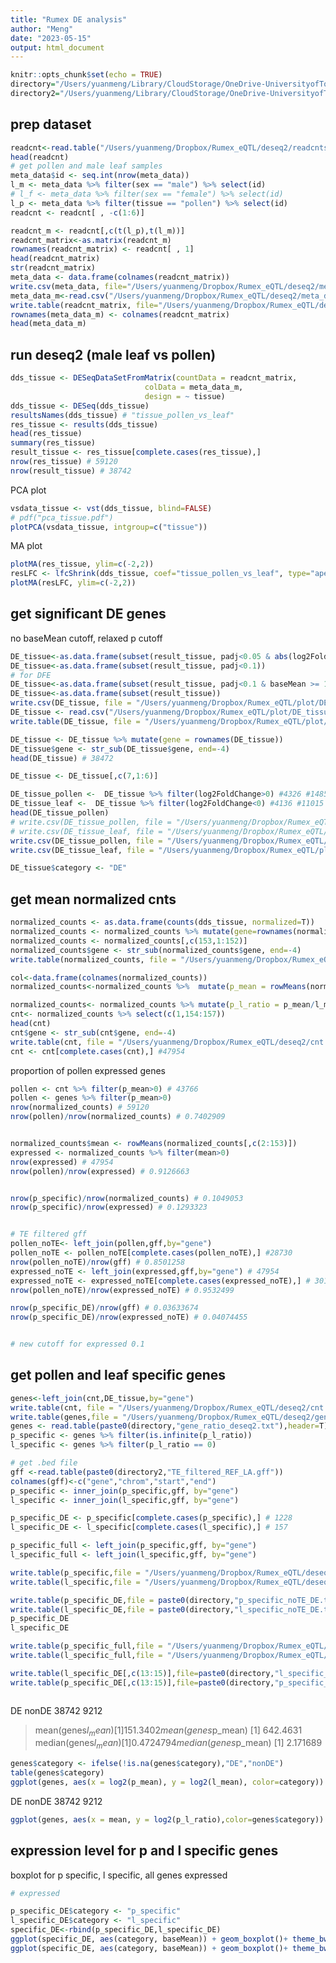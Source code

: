 ```yaml
---
title: "Rumex DE analysis"
author: "Meng"
date: "2023-05-15"
output: html_document
---
```


```r
knitr::opts_chunk$set(echo = TRUE)
directory="/Users/yuanmeng/Library/CloudStorage/OneDrive-UniversityofToronto/Manuscripts/rumex_haploid_sel/deseq2/"
directory2="/Users/yuanmeng/Library/CloudStorage/OneDrive-UniversityofToronto/Manuscripts/rumex_haploid_sel/pixy/"
```

## prep dataset
```r
readcnt<-read.table("/Users/yuanmeng/Dropbox/Rumex_eQTL/deseq2/readcnts_eqtl_RNA.txt",header=T)
head(readcnt)
# get pollen and male leaf samples
meta_data$id <- seq.int(nrow(meta_data))
l_m <- meta_data %>% filter(sex == "male") %>% select(id)
# l_f <- meta_data %>% filter(sex == "female") %>% select(id)
l_p <- meta_data %>% filter(tissue == "pollen") %>% select(id)
readcnt <- readcnt[ , -c(1:6)]

readcnt_m <- readcnt[,c(t(l_p),t(l_m))]
readcnt_matrix<-as.matrix(readcnt_m) 
rownames(readcnt_matrix) <- readcnt[ , 1]
head(readcnt_matrix)
str(readcnt_matrix)
meta_data <- data.frame(colnames(readcnt_matrix))
write.csv(meta_data, file="/Users/yuanmeng/Dropbox/Rumex_eQTL/deseq2/meta_data_m.csv", row.names = FALSE)
meta_data_m<-read.csv("/Users/yuanmeng/Dropbox/Rumex_eQTL/deseq2/meta_data_m.csv")
write.table(readcnt_matrix, file="/Users/yuanmeng/Dropbox/Rumex_eQTL/deseq2/readcnt_m.txt")
rownames(meta_data_m) <- colnames(readcnt_matrix)
head(meta_data_m)
```



## run deseq2 (male leaf vs pollen)
```r
dds_tissue <- DESeqDataSetFromMatrix(countData = readcnt_matrix, 
                              colData = meta_data_m,
                              design = ~ tissue)
dds_tissue <- DESeq(dds_tissue)
resultsNames(dds_tissue) # "tissue_pollen_vs_leaf"
res_tissue <- results(dds_tissue)
head(res_tissue)
summary(res_tissue)
result_tissue <- res_tissue[complete.cases(res_tissue),]
nrow(res_tissue) # 59120
nrow(result_tissue) # 38742

```


PCA plot
```r
vsdata_tissue <- vst(dds_tissue, blind=FALSE)
# pdf("pca_tissue.pdf")
plotPCA(vsdata_tissue, intgroup=c("tissue")) 
```

MA plot
```r
plotMA(res_tissue, ylim=c(-2,2))
resLFC <- lfcShrink(dds_tissue, coef="tissue_pollen_vs_leaf", type="apeglm")
plotMA(resLFC, ylim=c(-2,2))
```


## get significant DE genes
no baseMean cutoff, relaxed p cutoff
```r
DE_tissue<-as.data.frame(subset(result_tissue, padj<0.05 & abs(log2FoldChange)>1))
DE_tissue<-as.data.frame(subset(result_tissue, padj<0.1))
# for DFE
DE_tissue<-as.data.frame(subset(result_tissue, padj<0.1 & baseMean >= 1))
DE_tissue<-as.data.frame(subset(result_tissue))
write.csv(DE_tissue, file = "/Users/yuanmeng/Dropbox/Rumex_eQTL/plot/DE_tissue.csv", row.names = FALSE, quote = FALSE) 
DE_tissue <- read.csv("/Users/yuanmeng/Dropbox/Rumex_eQTL/plot/DE_tissue.csv")
write.table(DE_tissue, file = "/Users/yuanmeng/Dropbox/Rumex_eQTL/plot/DE_tissue_p01.txt", row.names = FALSE, quote = FALSE) 

DE_tissue <- DE_tissue %>% mutate(gene = rownames(DE_tissue))
DE_tissue$gene <- str_sub(DE_tissue$gene, end=-4)
head(DE_tissue) # 38472

DE_tissue <- DE_tissue[,c(7,1:6)]

DE_tissue_pollen <-  DE_tissue %>% filter(log2FoldChange>0) #4326 #14856 #12292
DE_tissue_leaf <-  DE_tissue %>% filter(log2FoldChange<0) #4136 #11015 #10889
head(DE_tissue_pollen)
# write.csv(DE_tissue_pollen, file = "/Users/yuanmeng/Dropbox/Rumex_eQTL/plot/pollen_biased_noFC.csv", row.names = FALSE, quote = FALSE) 
# write.csv(DE_tissue_leaf, file = "/Users/yuanmeng/Dropbox/Rumex_eQTL/plot/leaf_biased_noFC.csv", row.names = FALSE, quote = FALSE)
write.csv(DE_tissue_pollen, file = "/Users/yuanmeng/Dropbox/Rumex_eQTL/plot/pollen_biased_p01.csv", row.names = FALSE, quote = FALSE) 
write.csv(DE_tissue_leaf, file = "/Users/yuanmeng/Dropbox/Rumex_eQTL/plot/leaf_biased_p01.csv", row.names = FALSE, quote = FALSE)

DE_tissue$category <- "DE"
```


## get mean normalized cnts
```r
normalized_counts <- as.data.frame(counts(dds_tissue, normalized=T))
normalized_counts <- normalized_counts %>% mutate(gene=rownames(normalized_counts)) 
normalized_counts <- normalized_counts[,c(153,1:152)]
normalized_counts$gene <- str_sub(normalized_counts$gene, end=-4)
write.table(normalized_counts, file = "/Users/yuanmeng/Dropbox/Rumex_eQTL/deseq2/normalized_counts_m.txt", quote = FALSE)

col<-data.frame(colnames(normalized_counts))
normalized_counts<-normalized_counts %>%  mutate(p_mean = rowMeans(normalized_counts[,c(2:76)] )) %>% mutate(l_mean = rowMeans(normalized_counts[,c(77:153)] ))

normalized_counts<- normalized_counts %>% mutate(p_l_ratio = p_mean/l_mean)
cnt<- normalized_counts %>% select(c(1,154:157))
head(cnt)
cnt$gene <- str_sub(cnt$gene, end=-4)
write.table(cnt, file = "/Users/yuanmeng/Dropbox/Rumex_eQTL/deseq2/cnt.txt", row.names = FALSE)
cnt <- cnt[complete.cases(cnt),] #47954
```


proportion of pollen expressed genes
```r
pollen <- cnt %>% filter(p_mean>0) # 43766
pollen <- genes %>% filter(p_mean>0)
nrow(normalized_counts) # 59120
nrow(pollen)/nrow(normalized_counts) # 0.7402909


normalized_counts$mean <- rowMeans(normalized_counts[,c(2:153)])
expressed <- normalized_counts %>% filter(mean>0)
nrow(expressed) # 47954
nrow(pollen)/nrow(expressed) # 0.9126663


nrow(p_specific)/nrow(normalized_counts) # 0.1049053
nrow(p_specific)/nrow(expressed) # 0.1293323


# TE filtered gff
pollen_noTE<- left_join(pollen,gff,by="gene")
pollen_noTE <- pollen_noTE[complete.cases(pollen_noTE),] #28730
nrow(pollen_noTE)/nrow(gff) # 0.8501258
expressed_noTE <- left_join(expressed,gff,by="gene") # 47954
expressed_noTE <- expressed_noTE[complete.cases(expressed_noTE),] # 30139
nrow(pollen_noTE)/nrow(expressed_noTE) # 0.9532499

nrow(p_specific_DE)/nrow(gff) # 0.03633674
nrow(p_specific_DE)/nrow(expressed_noTE) # 0.04074455


# new cutoff for expressed 0.1

```




## get pollen and leaf specific genes

```r
genes<-left_join(cnt,DE_tissue,by="gene")
write.table(cnt, file = "/Users/yuanmeng/Dropbox/Rumex_eQTL/deseq2/cnt.txt", row.names = FALSE, quote = F)
write.table(genes,file = "/Users/yuanmeng/Dropbox/Rumex_eQTL/deseq2/gene_ratio_deseq2.txt", row.names = FALSE, quote = F)
genes <- read.table(paste0(directory,"gene_ratio_deseq2.txt"),header=T)
p_specific <- genes %>% filter(is.infinite(p_l_ratio))
l_specific <- genes %>% filter(p_l_ratio == 0)

# get .bed file
gff <-read.table(paste0(directory2,"TE_filtered_REF_LA.gff"))
colnames(gff)<-c("gene","chrom","start","end")
p_specific <- inner_join(p_specific,gff, by="gene")
l_specific <- inner_join(l_specific,gff, by="gene")

p_specific_DE <- p_specific[complete.cases(p_specific),] # 1228
l_specific_DE <- l_specific[complete.cases(l_specific),] # 157

p_specific_full <- left_join(p_specific,gff, by="gene")
l_specific_full <- left_join(l_specific,gff, by="gene")

write.table(p_specific,file = "/Users/yuanmeng/Dropbox/Rumex_eQTL/deseq2/p_specific_noTE.txt", row.names = FALSE, quote = F)
write.table(l_specific,file = "/Users/yuanmeng/Dropbox/Rumex_eQTL/deseq2/l_specific_noTE.txt", row.names = FALSE, quote = F)

write.table(p_specific_DE,file = paste0(directory,"p_specific_noTE_DE.txt"), row.names = FALSE, quote = F)
write.table(l_specific_DE,file = paste0(directory,"l_specific_noTE_DE.txt"), row.names = FALSE, quote = F)
p_specific_DE  
l_specific_DE

write.table(p_specific_full,file = "/Users/yuanmeng/Dropbox/Rumex_eQTL/deseq2/p_specific_full.txt", row.names = FALSE, quote = F)
write.table(l_specific_full,file = "/Users/yuanmeng/Dropbox/Rumex_eQTL/deseq2/l_specific_full.txt", row.names = FALSE, quote = F)

write.table(l_specific_DE[,c(13:15)],file=paste0(directory,"l_specific_noTE_DE.bed"),sep="\t",row.names = FALSE, col.names = FALSE, quote=FALSE)
write.table(p_specific_DE[,c(13:15)],file=paste0(directory,"p_specific_noTE_DE.bed"),sep="\t",row.names = FALSE, col.names = FALSE, quote=FALSE)



```
   DE nonDE 
38742  9212 

> mean(genes$l_mean)
[1] 151.3402
> mean(genes$p_mean)
[1] 642.4631
> median(genes$l_mean)
[1] 0.4724794
> median(genes$p_mean)
[1] 2.171689


```r
genes$category <- ifelse(!is.na(genes$category),"DE","nonDE")
table(genes$category)
ggplot(genes, aes(x = log2(p_mean), y = log2(l_mean), color=category)) + geom_point(size=1,alpha=0.4)+theme_bw()+xlim(1,50000)+ylim(1,50000)

```
   DE nonDE 
38742  9212 

```r
ggplot(genes, aes(x = mean, y = log2(p_l_ratio),color=genes$category)) + geom_point(size=1,alpha=0.4)+theme_bw()+xlim(1,50000)
```

## expression level for p and l specific genes
boxplot for p specific, l specific, all genes expressed
```r
# expressed

p_specific_DE$category <- "p_specific"
l_specific_DE$category <- "l_specific"
specific_DE<-rbind(p_specific_DE,l_specific_DE)
ggplot(specific_DE, aes(category, baseMean)) + geom_boxplot()+ theme_bw()
ggplot(specific_DE, aes(category, baseMean)) + geom_boxplot()+ theme_bw() +ylim(0,5)
```

